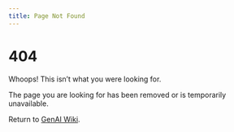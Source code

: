 ```yaml
---
title: Page Not Found
---
```


# 404

Whoops! This isn't what you were looking for.

The page you are looking for has been removed or is temporarily unavailable.

Return to [GenAI Wiki](index.html).
